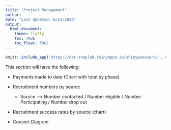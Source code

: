 ```yaml
---
title: "Project Management"
author: 
date: "Last Updated: 6/21/2020"
output: 
  html_document:
    theme: flatly
    toc: TRUE
    toc_float: TRUE
---
```


```r

knitr::include_app('https://dat-snaplab.shinyapps.io/shinypassword/', height = '600px')


```


This section will have the following:

  - Payments made to date (Chart with total by phase)
  
  - Recruitment numbers by source 
  
      - Source --> Number contacted / Number eligible / Number Participating / Number drop out
  
  
  
  - Recruitment success rates by source (chart)
  
  
  - Consort Diagram


